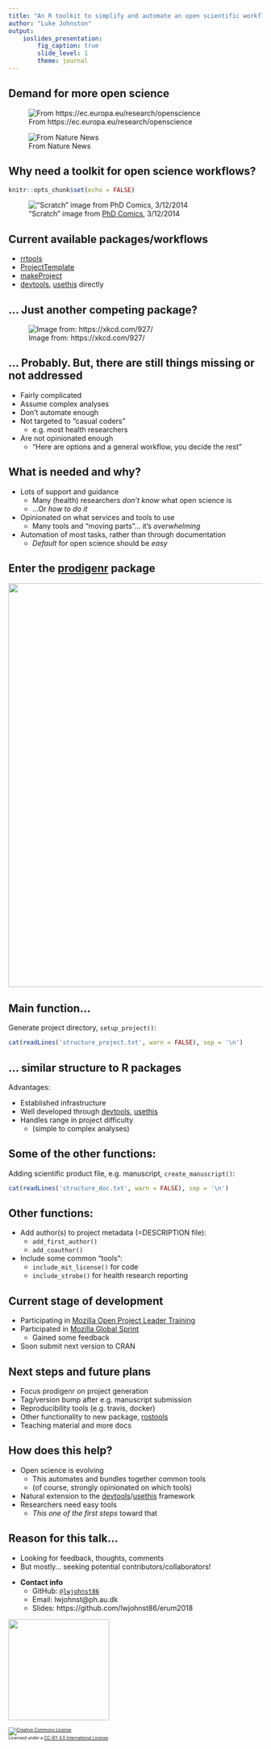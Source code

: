 ```yaml
---
title: "An R toolkit to simplify and automate an open scientific workflow"
author: "Luke Johnston"
output: 
    ioslides_presentation:
        fig_caption: true
        slide_level: 1
        theme: journal
---
```


<style type="text/css">
slides > slide:not(.nobackground):after {
  content: '';
}
@media print {
  a[href]:after {
    content: none !important;
  }
}
</style>

## Demand for more open science

![From https://ec.europa.eu/research/openscience](images/open-science-eu.png)

![From Nature News](images/share-code-nature-news.png)

## Why need a toolkit for open science workflows?

```r
knitr::opts_chunk$set(echo = FALSE)
```

<!-- instructions: 15 slides max, 20 sec each, 5 min total -->

!["Scratch" image from [PhD Comics](http://phdcomics.com/comics/archive_print.php?comicid=1689), 3/12/2014](images/phd-comics-code-scratch.gif)

## Current available packages/workflows

- [rrtools]
- [ProjectTemplate]
- [makeProject]
- [devtools], [usethis] directly
    
[rrtools]: https://github.com/benmarwick/rrtools
[devtools]: https://github.com/r-lib/devtools
[usethis]: https://github.com/r-lib/usethis
[ProjectTemplate]: http://projecttemplate.net/
[makeProject]: https://CRAN.R-project.org/package=makeProject

## ... Just another competing package?

![Image from: https://xkcd.com/927/](images/xkcd-standards.png)

## ... Probably. But, there are still things missing or not addressed

- Fairly complicated
- Assume complex analyses
- Don't automate enough
- Not targeted to "casual coders" 
    - e.g. most health researchers
- Are not opinionated enough
    - "Here are options and a general workflow, you decide the rest"
    <!-- great for advanced users... not casual users -->

## What is needed and why?

- Lots of support and guidance <!--for casual users, this is good-->
    - Many (health) researchers *don't know* what open science is
    - ...Or *how to do it*
- Opinionated on what services and tools to use
    - Many tools and "moving parts"... it's *overwhelming*
- Automation of most tasks, rather than through documentation
    - *Default* for open science should be *easy*

## Enter the [prodigenr] package

<img src="images/prodigenr-github.png" style="width:800px"></img>
<!-- started in PhD because I kept having to copy previous projects and removing
content -->

[prodigenr]: http://prodigenr.lukewjohnston.com/

## Main function... 

Generate project directory, `setup_project()`:

```r
cat(readLines('structure_project.txt', warn = FALSE), sep = '\n')
```

## ... similar structure to R packages

Advantages:

- Established infrastructure
- Well developed through [devtools], [usethis]
- Handles range in project difficulty 
    - (simple to complex analyses)

## Some of the other functions: 

Adding scientific product file, e.g. manuscript, `create_manuscript()`:

```r
cat(readLines('structure_doc.txt', warn = FALSE), sep = '\n')
```

## Other functions: 

- Add author(s) to project metadata (=DESCRIPTION file):
    - `add_first_author()`
    - `add_coauthor()`
- Include some common "tools":
    - `include_mit_license()` for code
    - `include_strobe()` for health research reporting

## Current stage of development

- Participating in [Mozilla Open Project Leader Training](https://mozilla.github.io/leadership-training/round-5/projects/#an-r-software-toolkit-to-simplify-an-open-collaborative-scientif)
- Participated in [Mozilla Global Sprint](https://github.com/mozilla/global-sprint/issues/152)
    - Gained some feedback
- Soon submit next version to CRAN

<!-- Featured on [Mozilla Pulse](https://www.mozillapulse.org/entry/643) -->

## Next steps and future plans

- Focus prodigenr on project generation
- Tag/version bump after e.g. manuscript submission
- Reproducibility tools (e.g. travis, docker)
- Other functionality to new package, [rostools](https://github.com/lwjohnst86/rostools)
- Teaching material and more docs

## How does this help? 

- Open science is evolving 
    - This automates and bundles together common tools 
    - (of course, strongly opinionated on which tools)
- Natural extension to the [devtools]/[usethis] framework
- Researchers need easy tools
    - *This one of the first steps* toward that

## Reason for this talk...

- Looking for feedback, thoughts, comments
- But mostly... seeking potential contributors/collaborators!

<!-- -->

- **Contact info**
    - GitHub: [`@lwjohnst86`](https://github.com/lwjohnst86)
    - Email: lwjohnst@ph.au.dk
    - Slides: https://github.com/lwjohnst86/erum2018

<img src="images/au-logo.png" style="width:200px"></img>

<span style="font-size:0.6em">
<a rel="license" href="http://creativecommons.org/licenses/by/4.0/"><img alt="Creative Commons License" style="border-width:0" src="images/cc-by-logo.png"></a><br>Licensed under a <a rel="license" href="http://creativecommons.org/licenses/by/4.0/">CC-BY 4.0 International License</a>.
</span>
